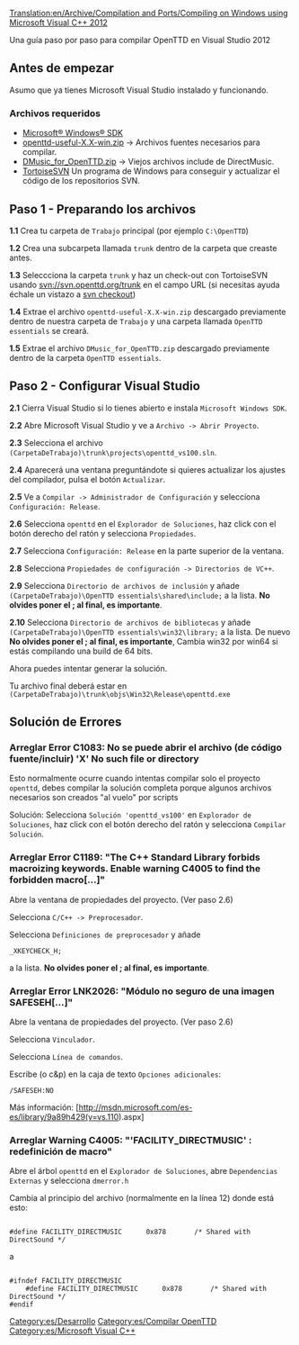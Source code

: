 [[Translation:en/Archive/Compilation and Ports/Compiling on Windows using Microsoft Visual C++ 2012]]



Una guía paso por paso para compilar OpenTTD en Visual Studio 2012

== Antes de empezar == 
Asumo que ya tienes Microsoft Visual Studio instalado y funcionando.
=== Archivos requeridos ===
*[http://msdn.microsoft.com/en-us/windows/desktop/aa904949 Microsoft® Windows® SDK]
*[http://www.openttd.org/en/download-openttd-useful openttd-useful-X.X-win.zip] -> Archivos fuentes necesarios para compilar.
*[http://www.tt-forums.net/download/file.php?id=118839 DMusic_for_OpenTTD.zip] -> Viejos archivos include de DirectMusic.
*[http://tortoisesvn.net/ TortoiseSVN] Un programa de Windows para conseguir y actualizar el código de los repositorios SVN.


{{es/Nota|Esta guía ha sido comprobada en Windows 8 64 bits, debería funcionar en otras versiones de Windows también, si encuentras algún error adicional por favor háznoslo saber en el foro.}}

== Paso 1 - Preparando los archivos == 

'''1.1''' Crea tu carpeta de <code>Trabajo</code> principal (por ejemplo <code>C:\OpenTTD</code>)

'''1.2''' Crea una subcarpeta llamada <code>trunk</code> dentro de la carpeta que creaste antes.

'''1.3''' Seleccciona la carpeta <code>trunk</code> y haz un check-out con TortoiseSVN usando svn://svn.openttd.org/trunk en el campo URL (si necesitas ayuda échale un vistazo a [http://tortoisesvn.net/docs/release/TortoiseSVN_en/tsvn-dug-checkout.html svn checkout])

'''1.4''' Extrae el archivo <code>openttd-useful-X.X-win.zip</code> descargado previamente dentro de nuestra carpeta de <code>Trabajo</code> y una carpeta llamada <code>OpenTTD essentials</code> se creará.

'''1.5''' Extrae el archivo <code>DMusic_for_OpenTTD.zip</code>  descargado previamente dentro de la carpeta <code>OpenTTD essentials</code>.

== Paso 2 - Configurar Visual Studio ==

'''2.1''' Cierra Visual Studio si lo tienes abierto e instala <code>Microsoft Windows SDK</code>.

'''2.2''' Abre Microsoft Visual Studio y ve a <code>Archivo -> Abrir Proyecto</code>.

'''2.3''' Selecciona el archivo <code>(CarpetaDeTrabajo)\trunk\projects\openttd_vs100.sln</code>.

'''2.4''' Aparecerá una ventana preguntándote si quieres actualizar los ajustes del compilador, pulsa el botón <code>Actualizar</code>.

'''2.5''' Ve a <code>Compilar -> Administrador de Configuración</code> y selecciona <code>Configuración: Release</code>.

'''2.6''' Selecciona <code>openttd</code> en el <code>Explorador de Soluciones</code>, haz click con el botón derecho del ratón y selecciona  <code>Propiedades</code>.

'''2.7''' Selecciona <code>Configuración: Release</code> en la parte superior de la ventana.


{{es/Nota|Puedes dejar ambos ajustes tal y como vienen por defecto en <code>Debug</code> si quieres pero tendrás que repetir estos pasos cuando lo cambies de nuevo a Release.}}


'''2.8''' Selecciona <code>Propiedades de configuración -> Directorios de VC++</code>.

'''2.9''' Selecciona <code>Directorio de archivos de inclusión</code> y añade <code>(CarpetaDeTrabajo)\OpenTTD essentials\shared\include;</code> a la lista. 
'''No olvides poner el ; al final, es importante'''.

'''2.10''' Selecciona <code>Directorio de archivos de bibliotecas</code> y añade <code>(CarpetaDeTrabajo)\OpenTTD essentials\win32\library;</code> a la lista. De nuevo
'''No olvides poner el ; al final, es importante''', 
Cambia win32 por win64 si estás compilando una build de 64 bits.


Ahora puedes intentar generar la solución.

Tu archivo final deberá estar en <code>(CarpetaDeTrabajo)\trunk\objs\Win32\Release\openttd.exe</code>

== Solución de Errores == 



=== Arreglar Error C1083: No se puede abrir el archivo (de código fuente/incluir) 'X' No such file or directory === 

Esto normalmente ocurre cuando intentas compilar solo el proyecto <code>openttd</code>, debes compilar la solución completa porque algunos archivos necesarios son creados "al vuelo" por scripts

Solución: Selecciona <code>Solución 'openttd_vs100'</code> en <code>Explorador de Soluciones</code>, haz click con el botón derecho del ratón y selecciona <code>Compilar Solución</code>.

=== Arreglar Error C1189: "The C++ Standard Library forbids macroizing keywords. Enable warning C4005 to find the forbidden macro[...]"=== 

Abre la ventana de propiedades del proyecto. (Ver paso 2.6)

Selecciona <code>C/C++ -> Preprocesador</code>.

Selecciona <code>Definiciones de preprocesador</code> y añade

<pre>_XKEYCHECK_H;</pre>

a la lista.
'''No olvides poner el ; al final, es importante'''.

=== Arreglar Error LNK2026: "Módulo no seguro de una imagen SAFESEH[...]" === 

Abre la ventana de propiedades del proyecto. (Ver paso 2.6)

Selecciona <code>Vinculador</code>.

Selecciona <code>Línea de comandos</code>.

Escribe (o c&p) en la caja de texto <code>Opciones adicionales</code>:

<pre>/SAFESEH:NO</pre>

Más información: [http://msdn.microsoft.com/es-es/library/9a89h429(v=vs.110).aspx]

=== Arreglar Warning C4005: "'FACILITY_DIRECTMUSIC' : redefinición de macro" === 

Abre el árbol <code>openttd</code> en el <code>Explorador de Soluciones</code>, abre <code>Dependencias Externas</code> y selecciona <code>dmerror.h</code>

Cambia al principio del archivo (normalmente en la línea 12) donde está esto:

<pre>

#define FACILITY_DIRECTMUSIC      0x878       /* Shared with DirectSound */

</pre>

a

<pre>

#ifndef FACILITY_DIRECTMUSIC
	#define FACILITY_DIRECTMUSIC      0x878       /* Shared with DirectSound */
#endif

</pre>

[[Category:es/Desarrollo]]
[[Category:es/Compilar OpenTTD]]
[[Category:es/Microsoft Visual C++]]